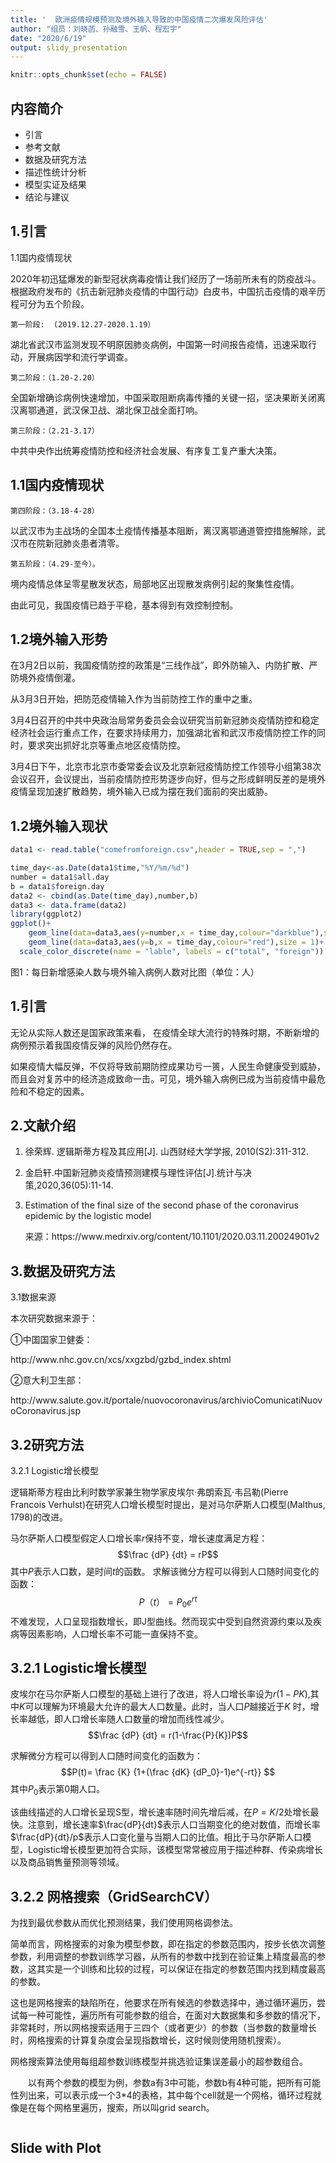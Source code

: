 ```yaml
---
title: '  欧洲疫情规模预测及境外输入导致的中国疫情二次爆发风险评估'
author: "组员：刘晓菡、孙融雪、王帆、程宏宇"
date: "2020/6/19"
output: slidy_presentation
---
```


```r
knitr::opts_chunk$set(echo = FALSE)
```

## 内容简介  


- 引言
- 参考文献
- 数据及研究方法
- 描述性统计分析
- 模型实证及结果
- 结论与建议

## 1.引言
  
  
1.1国内疫情现状  

2020年初迅猛爆发的新型冠状病毒疫情让我们经历了一场前所未有的防疫战斗。
根据政府发布的《抗击新冠肺炎疫情的中国行动》白皮书，中国抗击疫情的艰辛历程可分为五个阶段。
  
  
    第一阶段:  (2019.12.27-2020.1.19）
  
  湖北省武汉市监测发现不明原因肺炎病例，中国第一时间报告疫情，迅速采取行动，开展病因学和流行学调查。
  
   
      
    第二阶段：（1.20-2.20）
  
  全国新增确诊病例快速增加，中国采取阻断病毒传播的关键一招，坚决果断关闭离汉离鄂通道，武汉保卫战、湖北保卫战全面打响。
    
    第三阶段：（2.21-3.17）
  
  中共中央作出统筹疫情防控和经济社会发展、有序复工复产重大决策。
  
## 1.1国内疫情现状
  
    
    第四阶段：（3.18-4-28）
  
    
   以武汉市为主战场的全国本土疫情传播基本阻断，离汉离鄂通道管控措施解除，武汉市在院新冠肺炎患者清零。
  
    第五阶段：（4.29-至今）。
境内疫情总体呈零星散发状态，局部地区出现散发病例引起的聚集性疫情。
  
   由此可见，我国疫情已趋于平稳，基本得到有效控制控制。

## 1.2境外输入形势

  
  在3月2日以前，我国疫情防控的政策是“三线作战”，即外防输入、内防扩散、严防境外疫情倒灌。
    
  从3月3日开始，把防范疫情输入作为当前防控工作的重中之重。

  3月4日召开的中共中央政治局常务委员会会议研究当前新冠肺炎疫情防控和稳定经济社会运行重点工作，在要求持续用力，加强湖北省和武汉市疫情防控工作的同时，要求突出抓好北京等重点地区疫情防控。

  3月4日下午，北京市北京市委常委会议及北京新冠疫情防控工作领导小组第38次会议召开，会议提出，当前疫情防控形势逐步向好，但与之形成鲜明反差的是境外疫情呈现加速扩散趋势，境外输入已成为摆在我们面前的突出威胁。
  
  

## 1.2境外输入现状 
```r
data1 <- read.table("comefromforeign.csv",header = TRUE,sep = ",")

time_day<-as.Date(data1$time,"%Y/%m/%d")
number = data1$all.day
b = data1$foreign.day
data2 <- cbind(as.Date(time_day),number,b)
data3 <- data.frame(data2)
library(ggplot2)
ggplot()+
    geom_line(data=data3,aes(y=number,x = time_day,colour="darkblue"),size = 1 )+
    geom_line(data=data3,aes(y=b,x = time_day,colour="red"),size = 1)+
  scale_color_discrete(name = "lable", labels = c("total", "foreign"))

```   
  
图1：每日新增感染人数与境外输入病例人数对比图（单位：人）



## 1.引言
  
  
无论从实际人数还是国家政策来看，
在疫情全球大流行的特殊时期，不断新增的病例预示着我国疫情反弹的风险仍然存在。  
  
如果疫情大幅反弹，不仅将导致前期防控成果功亏一篑，人民生命健康受到威胁，而且会对复苏中的经济造成致命一击。可见，境外输入病例已成为当前疫情中最危险和不稳定的因素。


## 2.文献介绍
  
  
1.
徐荣辉. 逻辑斯蒂方程及其应用[J]. 山西财经大学学报, 2010(S2):311-312.
2.
金启轩.中国新冠肺炎疫情预测建模与理性评估[J].统计与决策,2020,36(05):11-14.

3.
Estimation of the final size of the second phase of the coronavirus epidemic by the logistic model
  
    来源：https://www.medrxiv.org/content/10.1101/2020.03.11.20024901v2

## 3.数据及研究方法
3.1数据来源
  
  本次研究数据来源于：  

①中国国家卫健委：  
  
http://www.nhc.gov.cn/xcs/xxgzbd/gzbd_index.shtml
  
②意大利卫生部：
  
http://www.salute.gov.it/portale/nuovocoronavirus/archivioComunicatiNuovoCoronavirus.jsp
  
## 3.2研究方法

3.2.1 Logistic增长模型
  
逻辑斯蒂方程由比利时数学家兼生物学家皮埃尔·弗朗索瓦·韦吕勒(Pierre Francois Verhulst)在研究人口增长模型时提出，是对马尔萨斯人口模型(Malthus, 1798)的改进。

马尔萨斯人口模型假定人口增长率$r$保持不变，增长速度满足方程：
$$\frac {dP} {dt} = rP$$
其中$P$表示人口数，是时间$t$的函数。
求解该微分方程可以得到人口随时间变化的函数：
$$P（t） = P_0e^{rt}$$
不难发现，人口呈现指数增长，即J型曲线。然而现实中受到自然资源约束以及疾病等因素影响，人口增长率不可能一直保持不变。

## 3.2.1 Logistic增长模型 
  
  
皮埃尔在马尔萨斯人口模型的基础上进行了改进，将人口增长率设为$r(1−PK)$,其中$K$可以理解为环境最大允许的最大人口数量。此时，当人口$P$越接近于$K$ 时，增长率越低，即人口增长率随人口数量的增加而线性减少。
$$\frac {dP} {dt} = r(1-\frac{P}{K})P$$

求解微分方程可以得到人口随时间变化的函数为：
$$P(t)= \frac {K} {1+(\frac {dK} {dP_0}-1)e^{-rt}} $$
其中$P_0$表示第0期人口。


该曲线描述的人口增长呈现S型，增长速率随时间先增后减，在$P=K/2$处增长最快。注意到，增长速率$\frac{dP}{dt}$表示人口当期变化的绝对数值，而增长率$\frac{dP}{dt}/p$表示人口变化量与当期人口的比值。相比于马尔萨斯人口模型，Logistic增长模型更加符合实际，该模型常常被应用于描述种群、传染病增长以及商品销售量预测等领域。
 
## 3.2.2 网格搜索（GridSearchCV）

为找到最优参数从而优化预测结果，我们使用网格调参法。
  
简单而言，网格搜索的对象为模型参数，即在指定的参数范围内，按步长依次调整参数，利用调整的参数训练学习器，从所有的参数中找到在验证集上精度最高的参数，这其实是一个训练和比较的过程，可以保证在指定的参数范围内找到精度最高的参数。
  
这也是网格搜索的缺陷所在，他要求在所有候选的参数选择中，通过循环遍历，尝试每一种可能性，遍历所有可能参数的组合，在面对大数据集和多参数的情况下，非常耗时，所以网格搜索适用于三四个（或者更少）的参数（当参数的数量增长时，网格搜索的计算复杂度会呈现指数增长，这时候则使用随机搜索）。
  
网格搜索算法使用每组超参数训练模型并挑选验证集误差最小的超参数组合。

　　以有两个参数的模型为例，参数a有3中可能，参数b有4种可能，把所有可能性列出来，可以表示成一个3*4的表格，其中每个cell就是一个网格，循环过程就像是在每个网格里遍历，搜索，所以叫grid search。
　　
　　





```r


```

## Slide with Plot

```r

```

